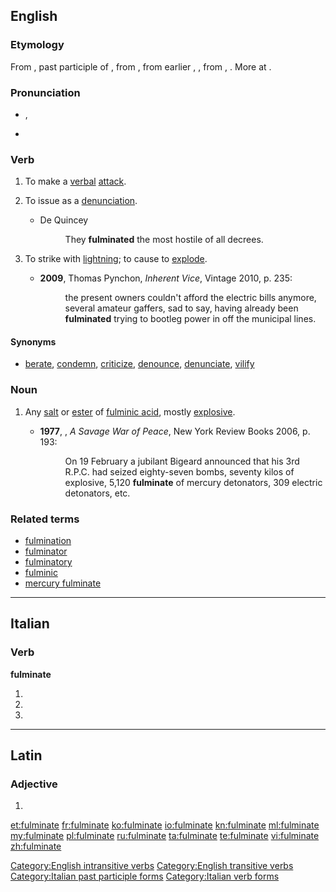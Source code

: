 ==English==
{{wikipedia}}

===Etymology===
From {{etyl|la|en}} {{term|fulminatus|fulminātus|lang=la}}, past participle of {{term|fulmino|fulminō|lighten, hurl or strike with lightning|lang=la}}, from {{term|fulmen||lightning which strikes and sets on fire, thunderbolt|lang=la}}, from earlier {{recons|fulgmen|lang=la}}, {{recons|fulgimen|lang=la}}, from {{term|fulgo|fulgō|lang=la}}, {{term|fulgeo|fulgeō|flash, lighten|lang=la}}. More at {{l|en|fulgent}}.

===Pronunciation===
* {{a|UK}} {{IPA|/ˈfʌlmɪneɪt/}}, {{X-SAMPA|/"fVlmIn.eIt/}}
* {{audio|en-us-fulminate.ogg|Audio (US)}}
{{rfap|UK|UK}}

===Verb===
{{en-verb|fulminates|fulminating|fulminated}}

# {{intransitive|figuratively}} To make a [[verbal]] [[attack]].
# {{transitive|figuratively}} To issue as a [[denunciation]].
#* De Quincey
#*: They '''fulminated''' the most hostile of all decrees.
# {{context|now|_|rare}} To strike with [[lightning]]; to cause to [[explode]].
#* '''2009''', Thomas Pynchon, ''Inherent Vice'', Vintage 2010, p. 235:
#*: the present owners couldn't afford the electric bills anymore, several amateur gaffers, sad to say, having already been '''fulminated''' trying to bootleg power in off the municipal lines.

====Synonyms====
* {{sense|verbal attack}}  [[berate]], [[condemn]], [[criticize]], [[denounce]], [[denunciate]], [[vilify]]

===Noun===
{{en-noun}}

# {{chemistry}} Any [[salt]] or [[ester]] of [[fulminic acid]], mostly [[explosive]].
#*'''1977''', {{w|Alistair Horne}}, ''A Savage War of Peace'', New York Review Books 2006, p. 193:
#*:On 19 February a jubilant Bigeard announced that his 3rd R.P.C. had seized eighty-seven bombs, seventy kilos of explosive, 5,120 '''fulminate''' of mercury detonators, 309 electric detonators, etc.

===Related terms===
* [[fulmination]]
* [[fulminator]]
* [[fulminatory]]
* [[fulminic]]
* [[mercury fulminate]]

[[Category:English intransitive verbs]]
[[Category:English transitive verbs]]

----

==Italian==

===Verb===
'''fulminate'''

# {{conjugation of|fulminare||2|p|pres|ind|lang=it}}
# {{conjugation of|fulminare||2|p|imp|lang=it}}
# {{form of|[[feminine|Feminine]] plural|fulminato}}

[[Category:Italian past participle forms]]
[[Category:Italian verb forms]]

----

==Latin==

===Adjective===
{{la-adj-form|fulmināte}}

# {{inflection of|fulminatus|fulminātus|voc|m|s|lang=la}}

[[et:fulminate]]
[[fr:fulminate]]
[[ko:fulminate]]
[[io:fulminate]]
[[kn:fulminate]]
[[ml:fulminate]]
[[my:fulminate]]
[[pl:fulminate]]
[[ru:fulminate]]
[[ta:fulminate]]
[[te:fulminate]]
[[vi:fulminate]]
[[zh:fulminate]]